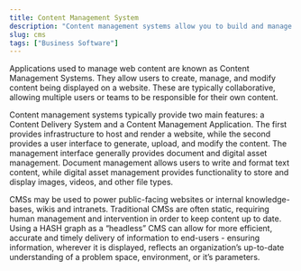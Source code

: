 ```yaml
---
title: Content Management System
description: "Content management systems allow you to build and manage websites."
slug: cms
tags: ["Business Software"]
---
```


Applications used to manage web content are known as Content Management Systems. They allow users to create, manage, and modify content being displayed on a website. These are typically collaborative, allowing multiple users or teams to be responsible for their own content.

Content management systems typically provide two main features: a Content Delivery System and a Content Management Application. The first provides infrastructure to host and render a website, while the second provides a user interface to generate, upload, and modify the content. The management interface generally provides document and digital asset management. Document management allows users to write and format text content, while digital asset management provides functionality to store and display images, videos, and other file types.

CMSs may be used to power public-facing websites or internal knowledge-bases, wikis and intranets. Traditional CMSs are often static, requiring human management and intervention in order to keep content up to date. Using a HASH graph as a “headless” CMS can allow for more efficient, accurate and timely delivery of information to end-users - ensuring information, wherever it is displayed, reflects an organization’s up-to-date understanding of a problem space, environment, or it’s parameters.

